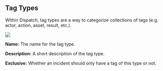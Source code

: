 ## Tag Types

Within Dispatch, tag types are a way to categorize collections of tags (e.g. actor, action, asset, result, etc.).

![](/img/admin-ui-knowledge-tag-types.png)

**Name:** The name for the tag type.

**Description:** A short description of the tag type.

**Exclusive:** Whether an incident should only have a tag of this type or not.
